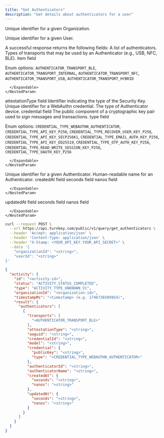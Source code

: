 ```yaml
---
title: "Get Authenticators"
description: "Get details about authenticators for a user"
---
```



<EndpointPath type="query" path="get_authenticators" />

<Authorizations />

<H3Bordered text="Body" />

<ParamField body="organizationId" type="string" required={true}>

Unique identifier for a given Organization.
</ParamField>

<ParamField body="userId" type="string" required={true}>

Unique identifier for a given User.
</ParamField>


<H3Bordered text="Response" />
A successful response returns the following fields:

<ResponseField name="authenticators" type="array" required={true}>
  A list of authenticators.
  <Expandable title="authenticators details">
    <NestedParam parentKey="authenticators" childKey="transports" type="array" required={true}>
      Types of transports that may be used by an Authenticator (e.g., USB, NFC, BLE).
      <Expandable title="transports details">
        <NestedParam parentKey="authenticators.transports" childKey="item" type="enum" required={true}>
item field
  
Enum options: `AUTHENTICATOR_TRANSPORT_BLE`, `AUTHENTICATOR_TRANSPORT_INTERNAL`, `AUTHENTICATOR_TRANSPORT_NFC`, `AUTHENTICATOR_TRANSPORT_USB`, `AUTHENTICATOR_TRANSPORT_HYBRID`

</NestedParam>

      </Expandable>
    </NestedParam>
<NestedParam parentKey="authenticators" childKey="attestationType" type="string" required={true}>
attestationType field
</NestedParam>
<NestedParam parentKey="authenticators" childKey="aaguid" type="string" required={true}>
Identifier indicating the type of the Security Key.
</NestedParam>
<NestedParam parentKey="authenticators" childKey="credentialId" type="string" required={true}>
Unique identifier for a WebAuthn credential.
</NestedParam>
<NestedParam parentKey="authenticators" childKey="model" type="string" required={true}>
The type of Authenticator device.
</NestedParam>
<NestedParam parentKey="authenticators" childKey="credential" type="object" required={true}>
      credential field
      <Expandable title="credential details">
        <NestedParam parentKey="authenticators.credential" childKey="publicKey" type="string" required={true}>
The public component of a cryptographic key pair used to sign messages and transactions.
</NestedParam>
<NestedParam parentKey="authenticators.credential" childKey="type" type="enum" required={true}>
type field
  
Enum options: `CREDENTIAL_TYPE_WEBAUTHN_AUTHENTICATOR`, `CREDENTIAL_TYPE_API_KEY_P256`, `CREDENTIAL_TYPE_RECOVER_USER_KEY_P256`, `CREDENTIAL_TYPE_API_KEY_SECP256K1`, `CREDENTIAL_TYPE_EMAIL_AUTH_KEY_P256`, `CREDENTIAL_TYPE_API_KEY_ED25519`, `CREDENTIAL_TYPE_OTP_AUTH_KEY_P256`, `CREDENTIAL_TYPE_READ_WRITE_SESSION_KEY_P256`, `CREDENTIAL_TYPE_OAUTH_KEY_P256`

</NestedParam>

      </Expandable>
    </NestedParam>
<NestedParam parentKey="authenticators" childKey="authenticatorId" type="string" required={true}>
Unique identifier for a given Authenticator.
</NestedParam>
<NestedParam parentKey="authenticators" childKey="authenticatorName" type="string" required={true}>
Human-readable name for an Authenticator.
</NestedParam>
<NestedParam parentKey="authenticators" childKey="createdAt" type="object" required={true}>
      createdAt field
      <Expandable title="createdAt details">
        <NestedParam parentKey="authenticators.createdAt" childKey="seconds" type="string" required={true}>
seconds field
</NestedParam>
<NestedParam parentKey="authenticators.createdAt" childKey="nanos" type="string" required={true}>
nanos field
</NestedParam>

      </Expandable>
    </NestedParam>
<NestedParam parentKey="authenticators" childKey="updatedAt" type="object" required={true}>
      updatedAt field
      <Expandable title="updatedAt details">
        <NestedParam parentKey="authenticators.updatedAt" childKey="seconds" type="string" required={true}>
seconds field
</NestedParam>
<NestedParam parentKey="authenticators.updatedAt" childKey="nanos" type="string" required={true}>
nanos field
</NestedParam>

      </Expandable>
    </NestedParam>

  </Expandable>
</ResponseField>

<RequestExample>

```bash cURL
curl --request POST \
  --url https://api.turnkey.com/public/v1/query/get_authenticators \
  --header 'Accept: application/json' \
  --header 'Content-Type: application/json' \
  --header "X-Stamp: <YOUR_API_KEY.YOUR_API_SECRET>" \
  --data '{
    "organizationId": "<string>",
    "userId": "<string>"
}'
```

</RequestExample>

<ResponseExample>

```json 200
{
  "activity": {
    "id": "<activity-id>",
    "status": "ACTIVITY_STATUS_COMPLETED",
    "type": "ACTIVITY_TYPE_UNKNOWN_V1",
    "organizationId": "<organization-id>",
    "timestampMs": "<timestamp> (e.g. 1746736509954)",
    "result": {
      "authenticators": [
        {
          "transports": [
            "<AUTHENTICATOR_TRANSPORT_BLE>"
          ],
          "attestationType": "<string>",
          "aaguid": "<string>",
          "credentialId": "<string>",
          "model": "<string>",
          "credential": {
            "publicKey": "<string>",
            "type": "<CREDENTIAL_TYPE_WEBAUTHN_AUTHENTICATOR>"
          },
          "authenticatorId": "<string>",
          "authenticatorName": "<string>",
          "createdAt": {
            "seconds": "<string>",
            "nanos": "<string>"
          },
          "updatedAt": {
            "seconds": "<string>",
            "nanos": "<string>"
          }
        }
      ]
    }
  }
}
```

</ResponseExample>
